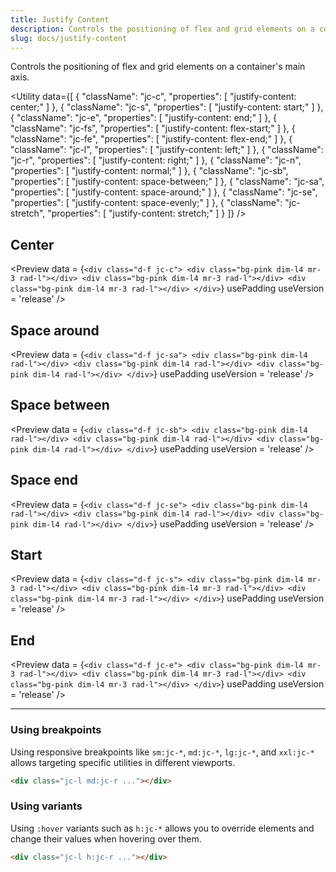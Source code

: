 ```yaml
---
title: Justify Content
description: Controls the positioning of flex and grid elements on a container's main axis.
slug: docs/justify-content
---
```


Controls the positioning of flex and grid elements on a container's main axis.

<Utility
  data={[
    {
      "className": "jc-c",
      "properties": [
        "justify-content: center;"
      ]
    },
    {
      "className": "jc-s",
      "properties": [
        "justify-content: start;"
      ]
    },
    {
      "className": "jc-e",
      "properties": [
        "justify-content: end;"
      ]
    },
    {
      "className": "jc-fs",
      "properties": [
        "justify-content: flex-start;"
      ]
    },
    {
      "className": "jc-fe",
      "properties": [
        "justify-content: flex-end;"
      ]
    },
    {
      "className": "jc-l",
      "properties": [
        "justify-content: left;"
      ]
    },
    {
      "className": "jc-r",
      "properties": [
        "justify-content: right;"
      ]
    },
    {
      "className": "jc-n",
      "properties": [
        "justify-content: normal;"
      ]
    },
    {
      "className": "jc-sb",
      "properties": [
        "justify-content: space-between;"
      ]
    },
    {
      "className": "jc-sa",
      "properties": [
        "justify-content: space-around;"
      ]
    },
    {
      "className": "jc-se",
      "properties": [
        "justify-content: space-evenly;"
      ]
    },
    {
      "className": "jc-stretch",
      "properties": [
        "justify-content: stretch;"
      ]
    }
  ]}
/>

## Center

<Preview
  data = {`<div class="d-f jc-c">
      <div class="bg-pink dim-l4 mr-3 rad-l"></div>
      <div class="bg-pink dim-l4 mr-3 rad-l"></div>
      <div class="bg-pink dim-l4 mr-3 rad-l"></div>
    </div>`}
  usePadding
  useVersion = 'release'
/>

## Space around

<Preview
  data = {`<div class="d-f jc-sa">
      <div class="bg-pink dim-l4 rad-l"></div>
      <div class="bg-pink dim-l4 rad-l"></div>
      <div class="bg-pink dim-l4 rad-l"></div>
    </div>`}
  usePadding
  useVersion = 'release'
/>

## Space between

<Preview
  data = {`<div class="d-f jc-sb">
      <div class="bg-pink dim-l4 rad-l"></div>
      <div class="bg-pink dim-l4 rad-l"></div>
      <div class="bg-pink dim-l4 rad-l"></div>
    </div>`}
  usePadding
  useVersion = 'release'
/>

## Space end

<Preview
  data = {`<div class="d-f jc-se">
      <div class="bg-pink dim-l4 rad-l"></div>
      <div class="bg-pink dim-l4 rad-l"></div>
      <div class="bg-pink dim-l4 rad-l"></div>
    </div>`}
  usePadding
  useVersion = 'release'
/>

## Start

<Preview
  data = {`<div class="d-f jc-s">
      <div class="bg-pink dim-l4 mr-3 rad-l"></div>
      <div class="bg-pink dim-l4 mr-3 rad-l"></div>
      <div class="bg-pink dim-l4 mr-3 rad-l"></div>
    </div>`}
  usePadding
  useVersion = 'release'
/>

## End

<Preview
  data = {`<div class="d-f jc-e">
      <div class="bg-pink dim-l4 mr-3 rad-l"></div>
      <div class="bg-pink dim-l4 mr-3 rad-l"></div>
      <div class="bg-pink dim-l4 mr-3 rad-l"></div>
    </div>`}
  usePadding
  useVersion = 'release'
/>

---

### Using breakpoints

Using responsive breakpoints like `sm:jc-*`, `md:jc-*`, `lg:jc-*`, and `xxl:jc-*` allows targeting specific utilities in different viewports.

```html "md:jc-r"
<div class="jc-l md:jc-r ..."></div>
```

### Using variants

Using `:hover` variants such as `h:jc-*` allows you to override elements and change their values when hovering over them.

```html "h:jc-r"
<div class="jc-l h:jc-r ..."></div>
```
